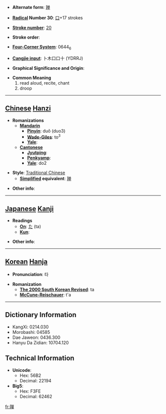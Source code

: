 * '''Alternate form''': [[亸]]

* '''[[Wiktionary:Chinese radical index| Radical]] Number 30''': [[Wiktionary:Chinese radical index 口|口]]+17 strokes

* '''[[Wiktionary:Chinese total strokes index|Stroke number]]''': [[Wiktionary:Chinese total strokes index 20|20]]

* '''Stroke order''': 

* '''[[Wiktionary:Chinese four corner index|Four-Corner System]]''': 0644<sub>6</sub>

* '''[[Wiktionary:Chinese Cangjie index|Cangjie input]]''': 卜木口口十 (YDRRJ)

* '''Graphical Significance and Origin''': 

* '''Common Meaning'''
*#read aloud, recite, chant
*# droop


----

== [[Chinese]] [[Hanzi]] ==

* '''Romanizations'''
** '''[[Mandarin]]'''
*** '''[[Pinyin]]''': duǒ (duo3)
*** '''[[Wade-Giles]]''': to<sup>3</sup>
*** '''[[Yale]]''': 
** '''[[Cantonese]]'''
*** '''[[Jyutping]]''':
*** '''[[Penkyamp]]''': 
*** '''[[Yale]]''': do2

* '''Style''': [[Traditional Chinese]] 
** '''[[Simplified Chinese|Simplified]] equivalent''': [[亸]]

* '''Other info''': 

----

== [[Japanese]] [[Kanji]] ==

* '''Readings'''
** '''[[On]]''': [[た]] (ta)
** '''[[Kun]]''': 

* '''Other info''':  

----

== [[Korean]] [[Hanja]] ==

* '''Pronunciation''': 타

* '''Romanization'''
** '''[[The 2000 South Korean Revised Romanization|The 2000 South Korean Revised]]''': ta
** '''[[McCune-Reischauer]]''': t'a

----

== Dictionary Information ==

* KangXi: 0214.030
* Morobashi: 04585
* Dae Jaweon: 0436.300
* Hanyu Da Zidian: 10704.120

== Technical Information ==

* '''Unicode''':
** Hex: 56B2
** Decimal: 22194
* '''Big5''':
** Hex: F3FE
** Decimal: 62462

[[fr:嚲]]